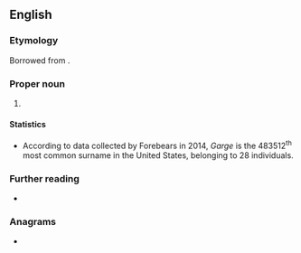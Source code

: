 ==English==

===Etymology===
Borrowed from {{bor|en|mr|गर्गे}}.

===Proper noun===
{{en-proper-noun|s}}

# {{surname|en|from=Marathi}}

====Statistics====
* According to data collected by Forebears in 2014, ''Garge'' is the 483512<sup>th</sup> most common surname in the United States, belonging to 28 individuals. 

===Further reading===
* {{R:en:Forebears|garge}}

===Anagrams===
* {{anagrams|en|a=aeggr|Gager|Grega|agger|eggar|gager|regag}}